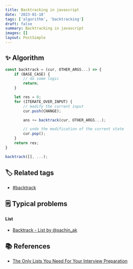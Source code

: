 ```yaml
---
title: Backtracking in javascript
date: '2023-01-18'
tags: ['algorithm', 'backtracking']
draft: false
summary: Backtracking in javascript
images: []
layout: PostSimple
---
```


## ✨ Algorithm

```javascript
const backtrack = (cur, OTHER_ARGS...) => {
    if (BASE_CASE) {
        // do some logic
        return;
    }

    let res = 0;
    for (ITERATE_OVER_INPUT) {
        // modify the current input
        cur.push(CHANGE);

        ans += backtrack(cur, OTHER_ARGS...);

        // undo the modification of the current state
        cur.pop();
    }
    return res;
}

backtrack([], ...);
```

## 🏷️ Related tags

- [#backtrack](https://tkhwang.me/tags/backtrack)

## 🗒️ Typical problems

#### List

- [Backtrack - List by @sachin_ak](https://leetcode.com/list/e9zey1gd/)

## 📚 References

- [The Only Lists You Need For Your Interview Preparation](https://leetcode.com/discuss/interview-question/2069641/The-Only-Lists-You-Need-For-Your-Interview-Preparation)
